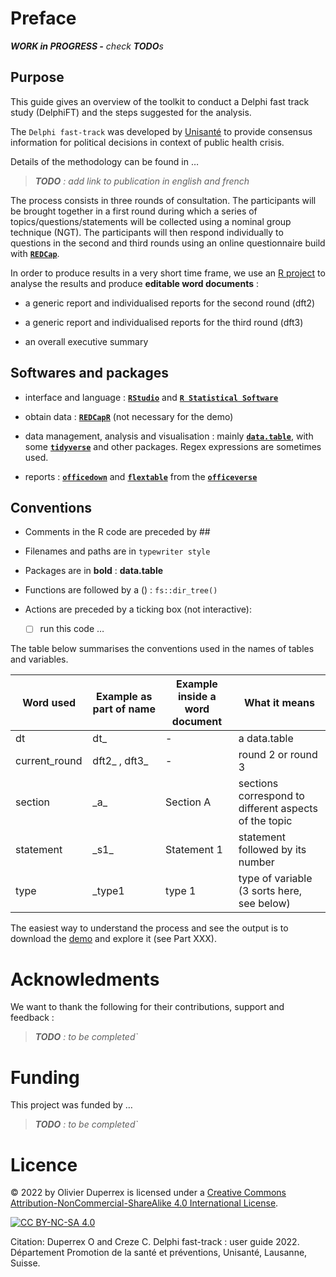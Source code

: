 # Preface {#sec-preface .unnumbered}

***WORK in PROGRESS -** check **TODO**s*

## Purpose

This guide gives an overview of the toolkit to conduct a Delphi fast track study (DelphiFT) and the steps suggested for the analysis.

The `Delphi fast-track` was developed by [Unisanté](https://www.unisante.ch/) to provide consensus information for political decisions in context of public health crisis.

Details of the methodology can be found in ...

> ***TODO** : add link to publication in english and french*

The process consists in three rounds of consultation. The participants will be brought together in a first round during which a series of topics/questions/statements will be collected using a nominal group technique (NGT). The participants will then respond individually to questions in the second and third rounds using an online questionnaire build with [**`REDCap`**](https://projectredcap.org/).

In order to produce results in a very short time frame, we use an [R project](https://r4ds.had.co.nz/workflow-projects.html) to analyse the results and produce **editable word documents** :

-   a generic report and individualised reports for the second round (dft2)

-   a generic report and individualised reports for the third round (dft3)

-   an overall executive summary

## Softwares and packages {#sec-software-and-packages}

-   interface and language : [**`RStudio`**](https://www.rstudio.com/) and [**`R Statistical Software`**](https://www.r-project.org/)

-   obtain data : [**`REDCapR`**](https://ouhscbbmc.github.io/REDCapR/) (not necessary for the demo)

-   data management, analysis and visualisation : mainly [**`data.table`**](https://rdatatable.gitlab.io/data.table/), with some [**`tidyverse`**](https://www.tidyverse.org/) and other packages. Regex expressions are sometimes used.

-   reports : [**`officedown`**](https://ardata-fr.github.io/officeverse/officedown-for-word.html) and [**`flextable`**](https://davidgohel.github.io/flextable/) from the [**`officeverse`**](https://ardata-fr.github.io/officeverse/index.html)

## Conventions {#sec-conventions}

-   Comments in the R code are preceded by \##

-   Filenames and paths are in `typewriter style`

-   Packages are in **bold** : **data.table**

-   Functions are followed by a () : `fs::dir_tree()`

-   Actions are preceded by a ticking box (not interactive):

    -   [ ] run this code ...

The table below summarises the conventions used in the names of tables and variables.

| Word used     | Example as part of name | Example inside a word document | What it means                                         |
|-----------------|-----------------|-----------------|---------------------|
| dt            | dt\_                    | \-                             | a data.table                                          |
| current_round | dft2\_ , dft3\_         | \-                             | round 2 or round 3                                    |
| section       | \_a\_                   | Section A                      | sections correspond to different aspects of the topic |
| statement     | \_s1\_                  | Statement 1                    | statement followed by its number                      |
| type          | \_type1                 | type 1                         | type of variable (3 sorts here, see below)            |

::: callout-tip
The easiest way to understand the process and see the output is to download the [demo](https://github.com/Unisante/delphi_ft_demo) and explore it (see Part XXX).
:::

# Acknowledments

We want to thank the following for their contributions, support and feedback :

> ***TODO** : to be completed\`*

# Funding

This project was funded by ...

> ***TODO** : to be completed\`*

# Licence

© 2022 by Olivier Duperrex is licensed under a [Creative Commons Attribution-NonCommercial-ShareAlike 4.0 International License](http://creativecommons.org/licenses/by-nc-sa/4.0/).

[![CC BY-NC-SA 4.0](https://licensebuttons.net/l/by-nc-sa/4.0/88x31.png)](http://creativecommons.org/licenses/by-nc-sa/4.0/)

Citation: Duperrex O and Creze C. Delphi fast-track : user guide 2022. Département Promotion de la santé et préventions, Unisanté, Lausanne, Suisse.
